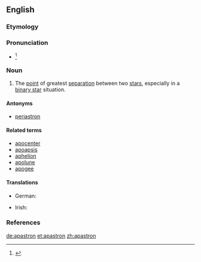 ==English==

===Etymology===
{{prefix|apo|astron}}

===Pronunciation===
* {{IPA|/əˈpæstɹən/}}<ref>{{R:Dictionary.com}}</ref>

===Noun===
{{en-noun}}

# {{context|astronomy|lang=en}} The [[point]] of greatest [[separation]] between two [[star]]s, especially in a [[binary star]] situation.

====Antonyms====
* [[periastron]]

====Related terms====
* [[apocenter]]
* [[apoapsis]]
* [[aphelion]]
* [[apolune]]
* [[apogee]]

====Translations====
{{trans-top|point of greatest separation between two stars}}
* German: {{t+|de|Apastron}}
{{trans-mid}}
* Irish: {{t-|ga|apastrón|m}}
{{trans-bottom}}

===References===
<references/>

[[de:apastron]]
[[et:apastron]]
[[zh:apastron]]